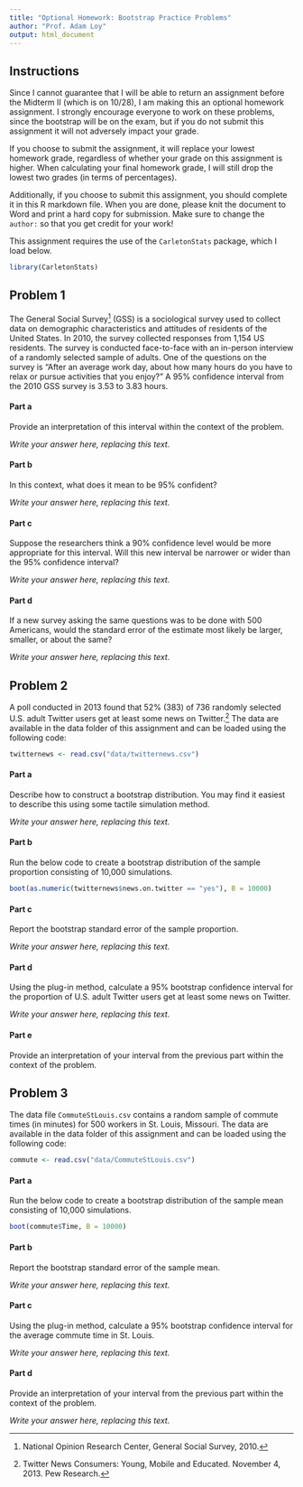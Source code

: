 ```yaml
---
title: "Optional Homework: Bootstrap Practice Problems"
author: "Prof. Adam Loy"
output: html_document
---
```


## Instructions

Since I cannot guarantee that I will be able to return an assignment before the Midterm II (which is on 10/28), I am making this an optional homework assignment. I strongly encourage everyone to work on these problems, since the bootstrap will be on the exam, but if you do not submit this assignment it will not adversely impact your grade.

If you choose to submit the assignment, it will replace your lowest homework grade, regardless of whether your grade on this assignment is higher. When calculating your final homework grade, I will still drop the lowest two grades (in terms of percentages).

Additionally, if you choose to submit this assignment, you should complete it in this R markdown file. When you are done, please knit the document to Word and print a hard copy for submission. Make sure to change the `author:` so that you get credit for your work!

This assignment requires the use of the `CarletonStats` package, which I load below.

```r
library(CarletonStats)
```


## Problem 1

The General Social Survey[^1] (GSS) is a sociological survey used to collect data on demographic characteristics and attitudes of residents of the United States. In 2010, the survey collected responses from 1,154 US residents. The survey is conducted face-to-face with an in-person interview of a randomly selected sample of adults. One of the questions on the survey is "After an average work day, about how many hours do you have to relax or pursue activities that you enjoy?" A 95% confidence interval from the 2010 GSS survey is 3.53 to 3.83 hours.


#### Part a
Provide an interpretation of this interval within the context of the problem.

*Write your answer here, replacing this text.*

#### Part b
In this context, what does it mean to be 95% confident?

*Write your answer here, replacing this text.*

#### Part c
Suppose the researchers think a 90% confidence level would be more appropriate for this interval. Will this new interval be narrower or wider than the 95% confidence interval?

*Write your answer here, replacing this text.*

#### Part d
If a new survey asking the same questions was to be done with 500 Americans, would the standard error of the estimate most likely be larger, smaller, or about the same?

*Write your answer here, replacing this text.*

[^1]: National Opinion Research Center, General Social Survey, 2010.

## Problem 2

A poll conducted in 2013 found that 52% (383) of 736 randomly selected U.S. adult Twitter users get at least some news on Twitter.[^2] The data are available in the data folder of this assignment and can be loaded using the following code:

```r
twitternews <- read.csv("data/twitternews.csv")
```

#### Part a
Describe how to construct a bootstrap distribution. You may find it easiest to describe this using some tactile simulation method.

*Write your answer here, replacing this text.*

#### Part b
Run the below code to create a bootstrap distribution of the sample proportion consisting of 10,000 simulations. 

```r
boot(as.numeric(twitternews$news.on.twitter == "yes"), B = 10000)
```

#### Part c
Report the bootstrap standard error of the sample proportion.

*Write your answer here, replacing this text.*

#### Part d
Using the plug-in method, calculate a 95% bootstrap confidence interval for the proportion of U.S. adult Twitter users get at least some news on Twitter.

*Write your answer here, replacing this text.*

#### Part e
Provide an interpretation of your interval from the previous part within the context of the problem.

[^2]: Twitter News Consumers: Young, Mobile and Educated. November 4, 2013. Pew Research.

## Problem 3

The data file `CommuteStLouis.csv` contains a random sample of commute times (in minutes) for 500 workers in St. Louis, Missouri. The data are available in the data folder of this assignment and can be loaded using the following code:

```r
commute <- read.csv("data/CommuteStLouis.csv")
```

#### Part a
Run the below code to create a bootstrap distribution of the sample mean consisting of 10,000 simulations. 

```r
boot(commute$Time, B = 10000)
``` 

#### Part b
Report the bootstrap standard error of the sample mean.

*Write your answer here, replacing this text.*

#### Part c
Using the plug-in method, calculate a 95% bootstrap confidence interval for the average commute time in St. Louis.

*Write your answer here, replacing this text.*

#### Part d
Provide an interpretation of your interval from the previous part within the context of the problem.

*Write your answer here, replacing this text.*